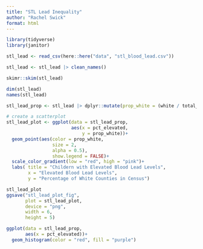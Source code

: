 ```yaml
---
title: "STL Lead Inequality"
author: "Rachel Swick"
format: html
---
```


```r
library(tidyverse)
library(janitor)
```

```r
stl_lead <- read_csv(here::here("data", "stl_blood_lead.csv"))

stl_lead <- stl_lead |> clean_names()
```

```r
skimr::skim(stl_lead)

dim(stl_lead)
names(stl_lead)
```

```r
stl_lead_prop <- stl_lead |> dplyr::mutate(prop_white = (white / total_pop)* 100)
```

```r
# create a scatterplot
stl_lead_plot <- ggplot(data = stl_lead_prop, 
                        aes(x = pct_elevated,
                            y = prop_white))+
  geom_point(aes(color = prop_white,
                 size = 2,
                 alpha = 0.5),
                 show.legend = FALSE)+
  scale_color_gradient(low = "red", high = "pink")+
  labs( title = "Childern with Elevated Blood Lead Levels",
        x = "Elevated Blood Lead Levels",
        y = "Percentage of White Counties in Census")

stl_lead_plot
ggsave("stl_lead_plot_fig", 
       plot = stl_lead_plot, 
       device = "png",
       width = 6,
       height = 5)
```


```r
ggplot(data = stl_lead_prop,
       aes(x = pct_elevated))+
  geom_histogram(color = "red", fill = "purple")
  
```












